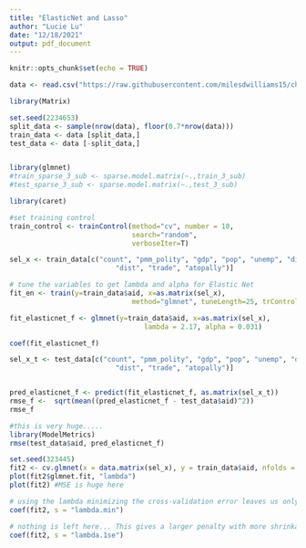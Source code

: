 ---
title: "ElasticNet and Lasso"
author: "Lucie Lu"
date: "12/18/2021"
output: pdf_document
---

```{r setup, include=FALSE}
knitr::opts_chunk$set(echo = TRUE)
```

```{r}

data <- read.csv("https://raw.githubusercontent.com/milesdwilliams15/chinese_media_and_foreign_aid/main/01_data/final_data/final_data_imputed.csv")

library(Matrix)

set.seed(2234653)
split_data <- sample(nrow(data), floor(0.7*nrow(data)))
train_data <- data [split_data,]
test_data <- data [-split_data,]


library(glmnet) 
#train_sparse_3_sub <- sparse.model.matrix(~.,train_3_sub)
#test_sparse_3_sub <- sparse.model.matrix(~.,test_3_sub)

library(caret)

#set training control
train_control <- trainControl(method="cv", number = 10, 
                              search="random",
                              verboseIter=T)

sel_x <- train_data[c("count", "pmm_polity", "gdp", "pop", "unemp", "disaster", "civilwar",
                          "dist", "trade", "atopally")]

# tune the variables to get lambda and alpha for Elastic Net
fit_en <- train(y=train_data$aid, x=as.matrix(sel_x),
                              method="glmnet", tuneLength=25, trControl=train_control)

fit_elasticnet_f <- glmnet(y=train_data$aid, x=as.matrix(sel_x), 
                                 lambda = 2.17, alpha = 0.031)

coef(fit_elasticnet_f)


```

```{r}

sel_x_t <- test_data[c("count", "pmm_polity", "gdp", "pop", "unemp", "disaster", "civilwar",
                          "dist", "trade", "atopally")]


pred_elasticnet_f <- predict(fit_elasticnet_f, as.matrix(sel_x_t))
rmse_f <-  sqrt(mean((pred_elasticnet_f - test_data$aid)^2))
rmse_f

#this is very huge.....
library(ModelMetrics)
rmse(test_data$aid, pred_elasticnet_f)
```



```{r ridge}

set.seed(323445)
fit2 <- cv.glmnet(x = data.matrix(sel_x), y = train_data$aid, nfolds = 10, alpha = 1)
plot(fit2$glmnet.fit, "lambda")
plot(fit2) #MSE is huge here

# using the lambda minimizing the cross-validation error leaves us only the "count" variable. Odd.
coef(fit2, s = "lambda.min")

# nothing is left here... This gives a larger penalty with more shrinkage. 
coef(fit2, s = "lambda.1se")

```